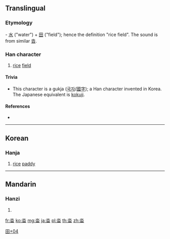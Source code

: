 ==Translingual==

===Etymology===
{{liushu|ic}} - [[水]] ("water") + [[田]] ("field"); hence the definition "rice field". The sound is from similar [[沓]].

===Han character===
{{Han char|rn=102|rad=田|as=04|sn=9|four=12603|canj=EW,XEW|ids=⿱水田}}

# [[rice]] [[field]]

====Trivia====
* This character is a gukja ([[국자]]/[[國字]]); a Han character invented in Korea. The Japanese equivalent is [[kokuji]].

====References====
* {{Han ref|kx=0760.341|dkj=|dj=1170.170|hdz=42533.061|uh=7553|ud=30035|bh=|bd=}}

----

==Korean==

===Hanja===
{{ko-hanja|hangeul=[[답]]|eumhun=논|rv=dap|mr=tap|y=tap|ehrv=non|ehmr=non|ehy=non}}

# [[rice]] [[paddy]]

----

==Mandarin==

===Hanzi===
{{cmn-hanzi|pin=[[duō]]|wg=to1}}

# {{defn|lang=cmn|sort=田04}}

[[Category:Korean-only CJKV Characters|田+04]]

[[fr:畓]]
[[ko:畓]]
[[mg:畓]]
[[ja:畓]]
[[pl:畓]]
[[th:畓]]
[[zh:畓]]